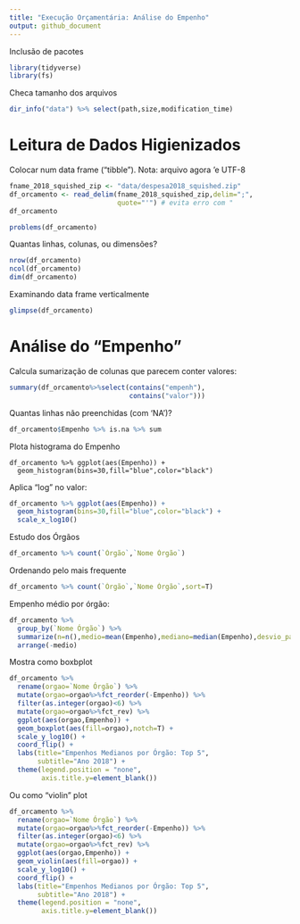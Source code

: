 ```yaml
---
title: "Execução Orçamentária: Análise do Empenho"
output: github_document
---
```


Inclusão de pacotes

```r
library(tidyverse)
library(fs)
```

Checa tamanho dos arquivos

```r
dir_info("data") %>% select(path,size,modification_time)
```

# Leitura de Dados Higienizados

Colocar num data frame ("tibble"). Nota: arquivo agora 'e UTF-8

```r
fname_2018_squished_zip <- "data/despesa2018_squished.zip"
df_orcamento <- read_delim(fname_2018_squished_zip,delim=";",
                           quote="'") # evita erro com "
df_orcamento
```

```r
problems(df_orcamento)
```

Quantas linhas, colunas, ou dimensões?

```r
nrow(df_orcamento)
ncol(df_orcamento)
dim(df_orcamento)
```

Examinando data frame verticalmente
```r
glimpse(df_orcamento)
```

# Análise do "Empenho"

Calcula sumarização de colunas que parecem conter valores:

```r
summary(df_orcamento%>%select(contains("empenh"),
                              contains("valor")))
```

Quantas linhas não preenchidas (com 'NA')?

```r
df_orcamento$Empenho %>% is.na %>% sum
```

Plota histograma do Empenho

```{r.cache=T}
df_orcamento %>% ggplot(aes(Empenho)) +
  geom_histogram(bins=30,fill="blue",color="black")
```

Aplica "log" no valor:

```r
df_orcamento %>% ggplot(aes(Empenho)) +
  geom_histogram(bins=30,fill="blue",color="black") +
  scale_x_log10()
```

Estudo dos Órgãos

```r
df_orcamento %>% count(`Órgão`,`Nome Órgão`)
```

Ordenando pelo mais frequente

```r
df_orcamento %>% count(`Órgão`,`Nome Órgão`,sort=T)
```

Empenho médio por órgão:

```r
df_orcamento %>%
  group_by(`Nome Órgão`) %>%
  summarize(n=n(),medio=mean(Empenho),mediano=median(Empenho),desvio_padrao=sd(Empenho)) %>%
  arrange(-medio)
```

Mostra como boxbplot

```r
df_orcamento %>%
  rename(orgao=`Nome Órgão`) %>%
  mutate(orgao=orgao%>%fct_reorder(-Empenho)) %>%
  filter(as.integer(orgao)<6) %>%
  mutate(orgao=orgao%>%fct_rev) %>%
  ggplot(aes(orgao,Empenho)) +
  geom_boxplot(aes(fill=orgao),notch=T) +
  scale_y_log10() +
  coord_flip() +
  labs(title="Empenhos Medianos por Órgão: Top 5",
       subtitle="Ano 2018") +
  theme(legend.position = "none",
        axis.title.y=element_blank())
```

Ou como "violin" plot

```r
df_orcamento %>%
  rename(orgao=`Nome Órgão`) %>%
  mutate(orgao=orgao%>%fct_reorder(-Empenho)) %>%
  filter(as.integer(orgao)<6) %>%
  mutate(orgao=orgao%>%fct_rev) %>%
  ggplot(aes(orgao,Empenho)) +
  geom_violin(aes(fill=orgao)) +
  scale_y_log10() +
  coord_flip() +
  labs(title="Empenhos Medianos por Órgão: Top 5",
       subtitle="Ano 2018") +
  theme(legend.position = "none",
        axis.title.y=element_blank())
```

